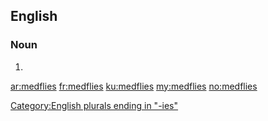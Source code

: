 ==English==

===Noun===
{{head|en|plural}}

# {{plural of|medfly|lang=en|nocat=1}}

[[Category:English plurals ending in "-ies"]]

[[ar:medflies]]
[[fr:medflies]]
[[ku:medflies]]
[[my:medflies]]
[[no:medflies]]